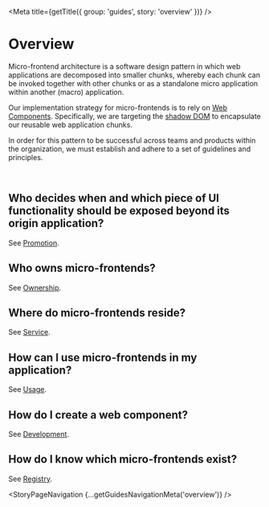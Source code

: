 
<Meta title={getTitle({ group: 'guides', story: 'overview' })} />

# Overview
Micro-frontend architecture is a software design pattern in which web applications are decomposed into smaller chunks, whereby each chunk can be invoked together with other chunks or as a standalone micro application within another (macro) application.

Our implementation strategy for micro-frontends is to rely on [Web Components](https://developer.mozilla.org/en-US/docs/Web/Web_Components). Specifically, we are targeting the [shadow DOM](https://developer.mozilla.org/en-US/docs/Web/Web_Components/Using_shadow_DOM) to encapsulate our reusable web application chunks.

In order for this pattern to be successful across teams and products within the organization, we must establish and adhere to a set of guidelines and principles.  

<br/>

## Who decides when and which piece of UI functionality should be exposed beyond its origin application?
See [Promotion](?path=/docs/micro-frontend-guides-promotion--page).
<br/>

## Who owns micro-frontends?
See [Ownership](?path=/docs/micro-frontend-guides-ownership--page).
<br/>

## Where do micro-frontends reside?
See [Service](?path=/docs/micro-frontend-guides-service--page).
<br/>

## How can I use micro-frontends in my application?
See [Usage](?path=/docs/micro-frontend-guides-usage--page).
<br/>

## How do I create a web component?
See [Development](?path=/docs/micro-frontend-guides-development--page).
<br/>

## How do I know which micro-frontends exist?
See [Registry](?path=/docs/micro-frontend-guides-registry--page).

<StoryPageNavigation {...getGuidesNavigationMeta('overview')} />
